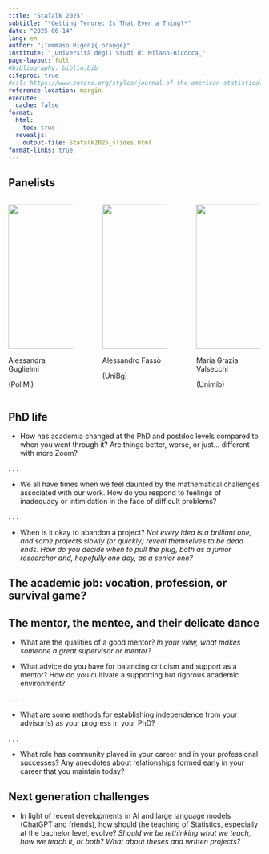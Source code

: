 ```yaml
---
title: "StaTalk 2025"
subtitle: "*Getting Tenure: Is That Even a Thing?*"
date: "2025-06-14"
lang: en
author: "[Tommaso Rigon]{.orange}"
institute: "_Università degli Studi di Milano-Bicocca_"
page-layout: full
#bibliography: biblio.bib
citeproc: true
#csl: https://www.zotero.org/styles/journal-of-the-american-statistical-association
reference-location: margin
execute:
  cache: false
format:
  html:
    toc: true
  revealjs:
    output-file: Statalk2025_slides.html
format-links: true
---
```


## Panelists

::: columns
::: {.column width="30%"}
![](img/guglielmi.png){fig-align="left" height="3in"}

[Alessandra Guglielmi]{.orange} 

(PoliMi)
:::

::: {.column width="4%"}
:::


::: {.column width="30%"}
![](img/fasso.jpg){height="3in" fig-align="center"}

[Alessandro Fassò]{.blue} 

(UniBg)
:::

::: {.column width="4%"}
:::

::: {.column width="30%"}
![](img/fototessera_valsecchi_2_0.jpeg){fig-align="right" height="3in"} 

[Maria Grazia Valsecchi]{.grey} 

(Unimib)
:::
:::

## PhD life

-  [How has academia changed]{.blue} at the [PhD]{.orange} and [postdoc levels]{.orange} compared to when you went through it? Are things better, worse, or just... different with more Zoom?

. . .

- We all have times when we feel [daunted]{.blue} by the [mathematical challenges]{.blue} associated with our work. How do you respond to feelings of [inadequacy]{.orange} or intimidation in the face of difficult problems?

. . .

-  [When is it okay to abandon a project?]{.blue} *Not every idea is a brilliant one, and some projects slowly (or quickly) reveal themselves to be [dead ends]{.grey}. How do you decide [when to pull the plug]{.orange}, both as a junior researcher and, hopefully one day, as a senior one?*

## The academic job: vocation, profession, or survival game?

## The mentor, the mentee, and their delicate dance

- [What are the qualities of a good mentor?]{.blue} *In your view, what makes someone a [great supervisor]{.orange} or mentor?*

- What advice do you have for [balancing]{.blue} [criticism]{.orange} and [support]{.grey} as a mentor? How do you cultivate a supporting but rigorous academic environment?

. . . 
 
- What are some methods for [establishing independence]{.blue} from your advisor(s) as your progress in your PhD?

. . .
 
 
- What role has [community]{.blue} played in your career and in your professional successes? Any [anecdotes]{.orange} about relationships formed early in your career that you maintain today?

## Next generation challenges

- In light of recent developments in AI and [large language models]{.blue} (ChatGPT and friends), how should the [teaching of Statistics]{.blue}, especially at the bachelor level, evolve? *Should we be rethinking what we teach, how we teach it, or both? What about [theses]{.orange} and [written projects]{.orange}?*